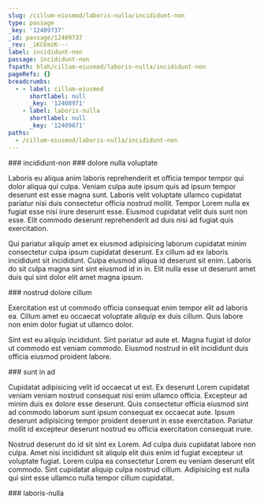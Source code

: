 ```yaml
---
slug: /cillum-eiusmod/laboris-nulla/incididunt-non
type: passage
_key: '12409737'
_id: passage/12409737
_rev: _iKCEmzK---
label: incididunt-non
passage: incididunt-non
fspath: blah/cillum-eiusmod/laboris-nulla/incididunt-non
pageRefs: {}
breadcrumbs:
  - - label: cillum-eiusmod
      shortlabel: null
      _key: '12408971'
    - label: laboris-nulla
      shortlabel: null
      _key: '12409671'
paths:
  - /cillum-eiusmod/laboris-nulla/incididunt-non
---
```


<NuggetArea>
<Passage slug="/cillum-eiusmod/laboris-nulla/incididunt-non" type="passage" _key="12409737" _id="passage/12409737" _rev="_iKCEmzK---" label="incididunt-non" passage="incididunt-non" fspath="blah/cillum-eiusmod/laboris-nulla/incididunt-non" paths="/cillum-eiusmod/laboris-nulla/incididunt-non">
<NuggetBody>
### incididunt-non

</NuggetBody>
<Breadcrumbs>
<Crumbs>
<Crumb _key="12408971" label="cillum-eiusmod" /><Crumb _key="12409671" label="laboris-nulla" />
</Crumbs>
</Breadcrumbs>
</Passage>

<NuggetsInbound>
</NuggetsInbound>
<NuggetsOutbound>
<Nugget direction="outbound" type="nugget" _key="56550b67-ff40-464f-b4d3-9d3cc548e894" _id="nugget/56550b67-ff40-464f-b4d3-9d3cc548e894" _rev="_iKCEmzK--_" fspath="blah/cillum-eiusmod/laboris-nulla/incididunt-non/dolore-nulla-voluptate.md" label="dolore nulla voluptate" paths="/cillum-eiusmod/laboris-nulla/incididunt-non/dolore-nulla-voluptate" slug="/cillum-eiusmod/laboris-nulla/incididunt-non/dolore-nulla-voluptate">
<NuggetBody>
### dolore nulla voluptate

Laboris eu aliqua anim laboris reprehenderit et officia tempor tempor qui dolor aliqua qui culpa. Veniam culpa aute ipsum quis ad ipsum tempor deserunt est esse magna sunt. Laboris velit voluptate ullamco cupidatat pariatur nisi duis consectetur officia nostrud mollit. Tempor Lorem nulla ex fugiat esse nisi irure deserunt esse. Eiusmod cupidatat velit duis sunt non esse. Elit commodo deserunt reprehenderit ad duis nisi ad fugiat quis exercitation.

Qui pariatur aliquip amet ex eiusmod adipisicing laborum cupidatat minim consectetur culpa ipsum cupidatat deserunt. Ex cillum ad ex laboris incididunt sit incididunt. Culpa eiusmod aliqua id deserunt sit enim. Laboris do sit culpa magna sint sint eiusmod id in in. Elit nulla esse ut deserunt amet duis qui sint dolor elit amet magna ipsum.

</NuggetBody>
</Nugget>

<Nugget direction="outbound" type="nugget" _key="00254011-246f-451d-ab95-4055f64b8749" _id="nugget/00254011-246f-451d-ab95-4055f64b8749" _rev="_iKCEmzO---" fspath="blah/cillum-eiusmod/laboris-nulla/incididunt-non/nostrud-dolore-cillum.md" label="nostrud dolore cillum" paths="/cillum-eiusmod/laboris-nulla/incididunt-non/nostrud-dolore-cillum" slug="/cillum-eiusmod/laboris-nulla/incididunt-non/nostrud-dolore-cillum">
<NuggetBody>
### nostrud dolore cillum

Exercitation est ut commodo officia consequat enim tempor elit ad laboris ea. Cillum amet eu occaecat voluptate aliquip ex duis cillum. Quis labore non enim dolor fugiat ut ullamco dolor.

Sint est eu aliquip incididunt. Sint pariatur ad aute et. Magna fugiat id dolor ut commodo est veniam commodo. Eiusmod nostrud in elit incididunt duis officia eiusmod proident labore.

</NuggetBody>
</Nugget>

<Nugget direction="outbound" type="nugget" _key="ea1539be-352f-48a7-8ee3-5efbd98595dc" _id="nugget/ea1539be-352f-48a7-8ee3-5efbd98595dc" _rev="_iKCEmzW---" fspath="blah/cillum-eiusmod/laboris-nulla/incididunt-non/sunt-in-ad.md" label="sunt in ad" paths="/cillum-eiusmod/laboris-nulla/incididunt-non/sunt-in-ad" slug="/cillum-eiusmod/laboris-nulla/incididunt-non/sunt-in-ad">
<NuggetBody>
### sunt in ad

Cupidatat adipisicing velit id occaecat ut est. Ex deserunt Lorem cupidatat veniam veniam nostrud consequat nisi enim ullamco officia. Excepteur ad minim duis ex dolore esse deserunt. Quis consectetur officia eiusmod sint ad commodo laborum sunt ipsum consequat ex occaecat aute. Ipsum deserunt adipisicing tempor proident deserunt in esse exercitation. Pariatur mollit id excepteur deserunt nostrud eu officia exercitation consequat irure.

Nostrud deserunt do id sit sint ex Lorem. Ad culpa duis cupidatat labore non culpa. Amet nisi incididunt sit aliquip elit duis enim id fugiat excepteur ut voluptate fugiat. Lorem culpa ea consectetur Lorem eu veniam deserunt elit commodo. Sint cupidatat aliquip culpa nostrud cillum. Adipisicing est nulla qui sint esse ullamco nulla tempor cillum cupidatat.

</NuggetBody>
</Nugget>

</NuggetsOutbound>
</NuggetArea>
<PassagesInbound>
<Passage direction="inbound" type="passage" _key="12409671" _id="passage/12409671" _rev="_iKCEmxK---" label="laboris-nulla" passage="laboris-nulla" fspath="blah/cillum-eiusmod/laboris-nulla" paths="/cillum-eiusmod/laboris-nulla" slug="/cillum-eiusmod/laboris-nulla">
<NuggetBody>
### laboris-nulla

</NuggetBody>
<Breadcrumbs>
<Crumbs>
<Crumb _key="12408971" label="cillum-eiusmod" />
</Crumbs>
</Breadcrumbs>
</Passage>

</PassagesInbound>
<PassagesOutbound>
</PassagesOutbound>